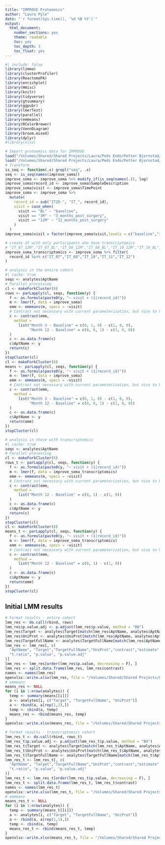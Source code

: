 ```yaml
---
title: "IMPROVE Proteomics"
author: "Laura Pyle"
date: "`r format(Sys.time(), '%d %B %Y')`"
output:
  html_document:
    number_sections: yes
    theme: readable
    toc: yes
    toc_depth: 3
    toc_float: yes
---
```


```r
#| include: false
library(limma)
library(clusterProfiler)
library(ReactomePA)
library(enrichplot)
library(Hmisc)
library(knitr)
library(tidyverse)
library(gtsummary)
library(ggpubr)
library(lmerTest)
library(parallel)
library(emmeans)
library(RColorBrewer)
library(VennDiagram)
library(broom.mixed)
library(dplyr)
#library(xlsx)
```

```r
# Import proteomics data for IMPROVE
load("/Volumes/Shared/Shared Projects/Laura/Peds Endo/Petter Bjornstad/IMPROVE T2D/Somalogic data/improve_soma.Rdata")
load("/Volumes/Shared/Shared Projects/Laura/Peds Endo/Petter Bjornstad/IMPROVE T2D/Somalogic data/analytes.Rdata")
# Transform
is_seq <- function(.x) grepl("seq", .x)
seq <- is_seq(names(improve_soma))
improve_soma <- improve_soma %>% modify_if(is_seq(names(.)), log)
improve_soma$record_id <- improve_soma$SampleDescription
improve_soma$visit <- improve_soma$TimePoint
improve_soma <- improve_soma %>%
  mutate(
    record_id = sub("IT2D-", "IT_", record_id),
    visit = case_when(
      visit == "BL" ~ "baseline",
      visit == "3M" ~ "3_months_post_surgery",
      visit == "12M" ~ "12_months_post_surgery"
    )
  )
improve_soma$visit = factor(improve_soma$visit,levels = c("baseline","3_months_post_surgery","12_months_post_surgery"))

# create df with only participants who have transcriptomics
# "IT_07_12M","IT_07_BL","IT_08_12M","IT_08_BL","IT_10_12M","IT_10_BL","IT_11_12M","IT_11_BL","IT_12_12M","IT_12_BL
improve_soma_transcriptomics <- improve_soma %>% filter(
  record_id %in% c("IT_07","IT_08","IT_10","IT_11","IT_12")
)
```

```r
# analysis in the entire cohort
#| cache: true
seqs <- analytes$AptName
# Parallel processing
cl <- makeForkCluster(8)
rows <- parLapply(cl, seqs, function(y) {
  f <- as.formula(paste0(y, "~ visit + (1|record_id)"))
  m <- lmer(f, data = improve_soma)
  emm <- emmeans(m, specs = ~visit)
  # Contrast not necessary with current parameterization, but nice to have written
  c <- contrast(emm,
    method =
      list("Month 3 - Baseline" = c(0, 1, 0) - c(1, 0, 0),
           "Month 12 - Baseline" = c(0, 0, 1) - c(1, 0, 0))
  )
  c <- as.data.frame(c)
  c$AptName <- y
  return(c)
})
stopCluster(cl)
cl <- makeForkCluster(8)
means <- parLapply(cl, seqs, function(y) {
  f <- as.formula(paste0(y, "~ visit + (1|record_id)"))
  m <- lmer(f, data = improve_soma)
  emm <- emmeans(m, specs = ~visit)
  # Contrast not necessary with current parameterization, but nice to have written
  c <- contrast(emm,
    method =
      list("Month 3 - Baseline" = c(0, 1, 0) - c(1, 0, 0),
           "Month 12 - Baseline" = c(0, 0, 1) - c(1, 0, 0))
  )
  c <- as.data.frame(c)
  c$AptName <- y
  return(emm)
})
stopCluster(cl)

# analysis in those with transcriptomics
#| cache: true
seqs <- analytes$AptName
# Parallel processing
cl <- makeForkCluster(8)
rows_t <- parLapply(cl, seqs, function(y) {
  f <- as.formula(paste0(y, "~ visit + (1|record_id)"))
  m <- lmer(f, data = improve_soma_transcriptomics)
  emm <- emmeans(m, specs = ~visit)
  # Contrast not necessary with current parameterization, but nice to have written
  c <- contrast(emm,
    method =
      list("Month 12 - Baseline" = c(0, 1) - c(1, 0))
  )
  c <- as.data.frame(c)
  c$AptName <- y
  return(c)
})
stopCluster(cl)
cl <- makeForkCluster(8)
means_t <- parLapply(cl, seqs, function(y) {
  f <- as.formula(paste0(y, "~ visit + (1|record_id)"))
  m <- lmer(f, data = improve_soma_transcriptomics)
  emm <- emmeans(m, specs = ~visit)
  # Contrast not necessary with current parameterization, but nice to have written
  c <- contrast(emm,
    method =
      list("Month 12 - Baseline" = c(0, 1) - c(1, 0))
  )
  c <- as.data.frame(c)
  c$AptName <- y
  return(emm)
})
stopCluster(cl)
```

## Initial LMM results

```r
# Format results - entire cohort
lmm_res <- do.call(rbind, rows)
lmm_res$p.value.adj <- p.adjust(lmm_res$p.value, method = "BH")
lmm_res$Target <- analytes$Target[match(lmm_res$AptName, analytes$AptName)]
lmm_res$UniProt <- analytes$UniProt[match(lmm_res$AptName, analytes$AptName)]
lmm_res$TargetFullName <- analytes$TargetFullName[match(lmm_res$AptName, analytes$AptName)]
lmm_res <- lmm_res[, c(
  "AptName", "Target","TargetFullName","UniProt","contrast","estimate", "SE", "df",
  "t.ratio", "p.value", "p.value.adj"
)]
lmm_res <- lmm_res[order(lmm_res$p.value, decreasing = F), ]
lmm_res <- split.data.frame(lmm_res, lmm_res$contrast)
names <- names(lmm_res)
openxlsx::write.xlsx(lmm_res, file = "/Volumes/Shared/Shared Projects/Laura/Peds Endo/Petter Bjornstad/IMPROVE T2D/Results/IMPROVE Somalogic results.xlsx", sheetName=names)
# emmeans
means_res <- NULL
for (i in 1:nrow(analytes)) {
  temp <- summary(means[[i]])
  a <- analytes[i, c("Target", "TargetFullName", "UniProt")]
  a <- rbind(a, a[rep(1,2),])
  temp <- cbind(a, temp)
  means_res <- rbind(means_res, temp)
}
openxlsx::write.xlsx(means_res, file = "/Volumes/Shared/Shared Projects/Laura/Peds Endo/Petter Bjornstad/IMPROVE T2D/Results/IMPROVE emmeans.xlsx")

# Format results - transcriptomics cohort
lmm_res_t <- do.call(rbind, rows_t)
lmm_res_t$p.value.adj <- p.adjust(lmm_res_t$p.value, method = "BH")
lmm_res_t$Target <- analytes$Target[match(lmm_res_t$AptName, analytes$AptName)]
lmm_res_t$UniProt <- analytes$UniProt[match(lmm_res_t$AptName, analytes$AptName)]
lmm_res_t$TargetFullName <- analytes$TargetFullName[match(lmm_res_t$AptName, analytes$AptName)]
lmm_res_t <- lmm_res_t[, c(
  "AptName", "Target","TargetFullName","UniProt","contrast","estimate", "SE", "df",
  "t.ratio", "p.value", "p.value.adj"
)]
lmm_res_t <- lmm_res_t[order(lmm_res_t$p.value, decreasing = F), ]
lmm_res_t <- split.data.frame(lmm_res_t, lmm_res_t$contrast)
names <- names(lmm_res_t)
openxlsx::write.xlsx(lmm_res_t, file = "/Volumes/Shared/Shared Projects/Laura/Peds Endo/Petter Bjornstad/IMPROVE T2D/Results/IMPROVE Somalogic results transcriptomics cohort.xlsx", sheetName=names)
# emmeans
means_res_t <- NULL
for (i in 1:nrow(analytes)) {
  temp <- summary(means_t[[i]])
  a <- analytes[i, c("Target", "TargetFullName", "UniProt")]
  a <- rbind(a, a[rep(1,1),])
  temp <- cbind(a, temp)
  means_res_t <- rbind(means_res_t, temp)
}
openxlsx::write.xlsx(means_res_t, file = "/Volumes/Shared/Shared Projects/Laura/Peds Endo/Petter Bjornstad/IMPROVE T2D/Results/IMPROVE emmeans transcriptomics cohort.xlsx")
```



